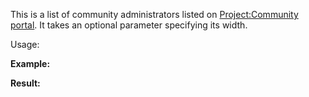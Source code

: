 {{doc/start}}

This is a list of community administrators listed on [[Project:Community portal]]. It takes an optional parameter specifying its width.

Usage:
:{{tlx|Community admins list|width}}

'''Example:'''
:{{tlx|Community admins list|300px}}

'''Result:'''

{{Community admins list|300px}}
{{doc/end}}